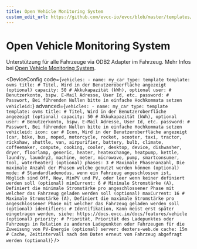 ```yaml
---
title: Open Vehicle Monitoring System
custom_edit_url: https://github.com/evcc-io/evcc/blob/master/templates/definition/vehicle/ovms.yaml
---
```



# Open Vehicle Monitoring System

Unterstützung für alle Fahrzeuge via ODB2 Adapter im Fahrzeug. Mehr Infos bei [Open Vehicle Monitoring System](http://api.openvehicles.com/).


<DeviceConfig code={`vehicles:
    - name: my_car
      type: template
      template: ovms
      title: # Titel, Wird in der Benutzeroberfläche angezeigt (optional)
      capacity: 50 # Akkukapazität (kWh), optional
      user: # Benutzerkonto, bspw. E-Mail Adresse, User Id, etc.
      password: # Passwort, Bei führenden Nullen bitte in einfache Hochkommata setzen
      vehicleid:`} advanced={`vehicles:
    - name: my_car
      type: template
      template: ovms
      title: # Titel, Wird in der Benutzeroberfläche angezeigt (optional)
      capacity: 50 # Akkukapazität (kWh), optional
      user: # Benutzerkonto, bspw. E-Mail Adresse, User Id, etc.
      password: # Passwort, Bei führenden Nullen bitte in einfache Hochkommata setzen
      vehicleid:
      icon: car # Icon, Wird in der Benutzeroberfläche angezeigt [car, bike, bus, moped, motorcycle, rocket, scooter, taxi, tractor, rickshaw, shuttle, van, airpurifier, battery, bulb, climate, coffeemaker, compute, cooking, cooler, desktop, device, dishwasher, dryer, floorlamp, generic, heater, heatexchange, heatpump, kettle, laundry, laundry2, machine, meter, microwave, pump, smartconsumer, tool, waterheater] (optional)
      phases: 3 # Maximale Phasenanzahl, Die maximale Anzahl der Phasen welche genutzt werden können (optional)
      mode: # Standardlademodus, wenn ein Fahrzeug angeschlossen ist, Möglich sind Off, Now, MinPV und PV, oder leer wenn keiner definiert werden soll (optional)
      minCurrent: 6 # Minimale Stromstärke (A), Definiert die minimale Stromstärke pro angeschlossener Phase mit welcher das Fahrzeug geladen werden soll (optional)
      maxCurrent: 16 # Maximale Stromstärke (A), Definiert die maximale Stromstärke pro angeschlossener Phase mit welcher das Fahrzeug geladen werden soll (optional)
      identifiers: # Identifikation, Kann meist erst später eingetragen werden, siehe: https://docs.evcc.io/docs/features/vehicle (optional)
      priority: # Priorität, Priorität des Ladepunktes oder Fahrzeugs in Relation zu anderen Ladepunkten oder Fahrzeugen für die Zuweisung von PV-Energie (optional)
      server: dexters-web.de
      cache: 15m # Cache, Zeitintervall nach dem Daten erneut vom Fahrzeug abgefragt werden (optional)`} />

